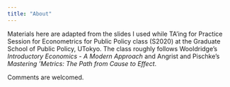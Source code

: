 ```yaml
---
title: "About"
---
```


Materials here are adapted from the slides I used while TA'ing for Practice Session for Econometrics for Public Policy class (S2020) at the Graduate School of Public Policy, UTokyo. The class roughly follows Wooldridge's *Introductory Economics - A Modern Approach* and Angrist and Pischke's *Mastering 'Metrics: The Path from Cause to Effect*.

Comments are welcomed.